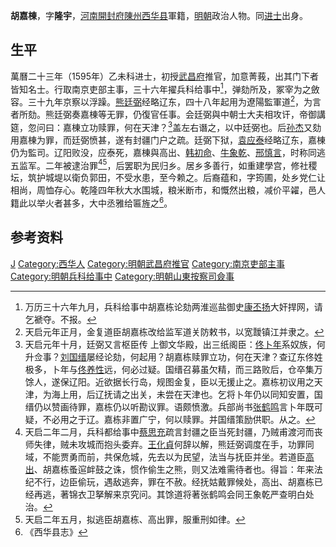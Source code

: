 '''胡嘉棟'''，字'''隆宇'''，[[河南|河南]][[開封府|開封府]][[陳州|陳州]][[西华县|西华县]]軍籍，[[明朝|明朝]]政治人物。同[[进士|进士]]出身。

==生平==
萬曆二十三年（1595年）乙未科进士，初授[[武昌府|武昌府]]推官，加意菁莪，出其门下者皆知名士。行取南京吏部主事，三十六年擢兵科给事中<ref>万历三十六年九月，兵科给事中胡嘉栋论劾两淮巡盐御史[[康丕扬|康丕扬]]大奸捍网，请乞褫夺。不报。</ref>，弹劾所及，冢宰为之斂容。三十九年京察以浮躁。[[熊廷弼|熊廷弼]]经略辽东，四十八年起用为遼陽監軍道<ref>天启元年正月，金复道臣胡嘉栋改给监军道关防敕书，以宽靉镇江并隶之。</ref>，为言者所劾。熊廷弼奏嘉棟等无罪，仍復官任事。会廷弼與中朝士大夫相攻讦，帝御講筵，忽问曰：嘉棟立功赎罪，何在天津？<ref>天启元年十月，廷弼又言枢臣传 上御文华殿，出三纸阁臣：[[佟卜年|佟卜年]]系奴族，何升佥事？[[刘国缙|刘国缙]]屡经论劾，何起用？胡嘉栋赎罪立功，何在天津？查辽东佟姓极多，卜年与[[佟养性|佟养性]]远，何必过疑。国缙召募虽欠精，而三路败后，仓卒集万馀人，遂保辽阳。近欲据长行岛，规图金复，臣以无援止之。嘉栋初议用之天津，为海上用，后辽抚请之出关，未尝在天津也。乞将卜年仍以同知安置，国缙仍以赞画待罪，嘉栋仍以听勘议罪。语颇愤激。兵部尚书[[张鹤鸣|张鹤鸣]]言卜年既可疑，不必用之于辽。嘉栋非置广宁，何以赎罪。并国缙策励供职。从之。</ref>盖左右谮之，以中廷弼也。后[[孙杰|孙杰]]又劾用嘉棟为罪，而廷弼愤甚，遂有封疆门户之疏。廷弼下狱，[[袁应泰|袁应泰]]经略辽东，嘉棟仍为監司。辽阳败没，应泰死，嘉棟與高出、[[韩初命|韩初命]]、[[牛象乾|牛象乾]]、[[邢慎言|邢慎言]]，时称同逃五监军。二年被逮治罪<ref>天启二年二月，兵科都给事中[[蔡思充|蔡思充]]疏言封疆之臣当死封疆，乃贼甫渡河而丧师失律，贼未攻城而抱头委弃。[[王化貞|王化貞]]何辞以解，熊廷弼调度在手，功罪同域，不能贾勇而前，共保危城，先去以为民望，法当与抚臣并坐。若道臣[[高出|高出]]、胡嘉栋蚤逭衅鼓之诛，惯作偷生之熊，则又法难需待者也。得旨：年来法纪不行，边臣偷玩，遇敌逃奔，罪在不赦。经抚姑戴罪候处，高出、胡嘉栋已经再逃，著锦衣卫拏解来京究问。其馀道将著张鹤鸣会同王象乾严查明白处治。</ref><ref>天启二年五月，拟逃臣胡嘉栋、高出罪，服重刑如律。</ref>，后罢职为民归乡。居乡多善行，如重建學宫，修社稷坛，筑护城堤以衛负郭田，不受水患，至今赖之。后裔蕴和，字筠圃，处乡党仁让相尚，周恤存心。乾隆四年秋大水围城，粮米断市，和慨然出粮，减价平糴，邑人籍此以举火者甚多，大中丞雅给匾旌之<ref>《西华县志》</ref>。

==参考资料==
{{reflist}}

{{萬曆二十三年乙未科殿試金榜}}

{{Authority control}}

{{DEFAULTSORT:Hu胡}}
[[Category:胡姓|J]]
[[Category:西华人|Category:西华人]]
[[Category:明朝武昌府推官|Category:明朝武昌府推官]]
[[Category:南京吏部主事|Category:南京吏部主事]]
[[Category:明朝兵科给事中|Category:明朝兵科给事中]]
[[Category:明朝山東按察司僉事|Category:明朝山東按察司僉事]]